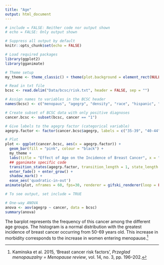 ```yaml
---
title: "Age"
output: html_document
---
```


```r
# include = FALSE: Neither code nor output shown
# echo = FALSE: Only output shown

# Suppress all output by default
knitr::opts_chunk$set(echo = FALSE)

# Load required packages
library(ggplot2)
library(gganimate)

# Theme setup
my_theme <- theme_classic() + theme(plot.background = element_rect(NULL), panel.grid = element_line(NULL))
```

```r
# Read in txt file
bcsc <- read.delim("Data/bcsc/risk.txt", header = FALSE, sep = "")

# Assign names to variables in the BCSC header
names(bcsc) <- c("menopaus", "agegrp", "density", "race", "hispanic", "bmi", "agefirst", "nrelbc", "brstproc", "lastmamm", "surgmeno", "hrt", "invasive", "cancer", "training", "count")
```

```r
# Create subset of BCSC data with only positive diagnoses
cancer.bcsc <- subset(bcsc, cancer == "1")

# Give labels to the agegrp factor (categorical variable)
agegrp.factor <- factor(cancer.bcsc$agegrp, labels = c("35-39", "40-44", "45-49", "50-54", "55-59", "60-64", "65-69", "70-74", "75-79", "80-84"))

# Plot
plot <- ggplot(cancer.bcsc, aes(x = agegrp.factor)) + 
  geom_bar(fill = "pink", colour = "black") + 
  my_theme +
  labs(title = "Effect of Age on the Incidence of Breast Cancer", x = "Age (Years)", y = "Frequency of Breast Cancer") +
  ## gganimate specific code
  transition_states(agegrp.factor, transition_length = 1, state_length = 1, wrap = FALSE) + 
  enter_fade() + enter_grow() +
  shadow_mark() +
  ease_aes('quadratic-in-out')
animate(plot, nframes = 60, fps=30, renderer = gifski_renderer(loop = FALSE))
```

```r
# To see output, set include = TRUE

# One-way ANOVA
anova <- aov(agegrp ~ cancer, data = bcsc)
summary(anova)
```

The barplot represents the frequency of this cancer among the different age groups. The histogram is a normal distribution with the greatest incidence of breast cancer occurring from 50-69 years old. This increase in morbidity corresponds to the increase in women entering menopause.[^2]

[^2]: Kaminska et al. 2015, ‘Breast cancer risk factors’, *Przeglad menopauzalny = Menopause review*, vol. 14, no. 3, pp. 196–202.